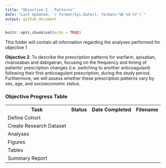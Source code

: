 ```yaml
---
title: "Objective 2 - Patterns"
date: "Last Updated: `r format(Sys.Date(), format='%B %d %Y')`"
output: github_document
---
```


```r
knitr::opts_chunk$set(echo = TRUE)
```

<p> This folder will contain all information regarding the analyses performed for objective 1</p>

<p> <b>Objective 2</b>: To describe the prescription patterns for warfarin, apixaban, rivaroxaban and dabigatran, focusing on the frequency and timing of patients’ prescription changes (i.e. switching to another anticoagulant) following their first anticoagulant prescription, during the study period. Furthermore, we will assess whether these prescription patterns vary by sex, age, and socioeconomic status. </p>

<h3>Objective Progress Table</h3>
 <table style="width:100%">
  <tr>
    <th>Task</th>
    <th>Status</th>
    <th>Date Completed</th>
    <th>Filename</th>
  </tr>
  <tr>
    <td>Define Cohort</td>
    <td></td>
    <td></td>
    <td></td>
  </tr>
  <tr>
    <td>Create Research Dataset</td>
    <td></td>
    <td></td>
    <td></td>
  </tr>
    <tr>
    <td>Analyses</td>
    <td></td>
    <td></td>
    <td></td>
  </tr>
    <tr>
    <td>Figures</td>
    <td></td>
    <td></td>
    <td></td>
  </tr>
    <tr>
    <td>Tables</td>
    <td></td>
    <td></td>
    <td></td>
  </tr>
  <tr>
    <td>Summary Report</td>
    <td></td>
    <td></td>
    <td></td>
  </tr>
</table> 
